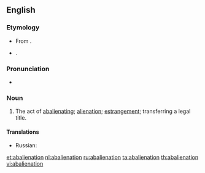 {{also|abaliénation}}
==English==

===Etymology===
* From {{etyl|la}} {{term|abalienatio}}.
* {{suffix|abalienate|ion}}.

===Pronunciation===
* {{a|US}} {{IPA|/ˌæb.ˌeɪl.jə.ˈneɪ.ʃən/|/ˌæb.ˌeɪ.li.ə.ˈneɪ.ʃən/}}
*: {{rhymes|eɪʃən}}

===Noun===
{{en-noun}}

# {{context|obsolete|legal}} The act of [[abalienating]]; [[alienation]]; [[estrangement]]; transferring a legal title.

====Translations====
{{trans-top|act of abalienating}}
* Russian: {{t|ru|психоз|m|sc=Cyrl}}
{{trans-mid}}
{{trans-bottom}}

[[et:abalienation]]
[[nl:abalienation]]
[[ru:abalienation]]
[[ta:abalienation]]
[[th:abalienation]]
[[vi:abalienation]]